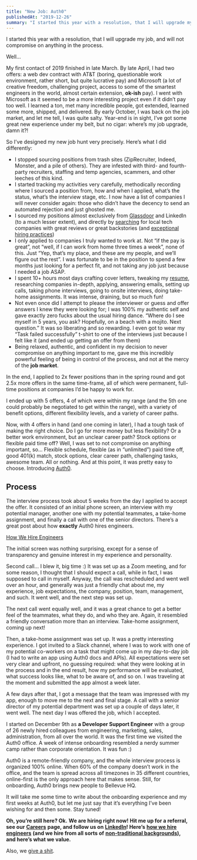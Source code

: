 ```yaml
---
title: "New Job: Auth0"
publishedAt: "2019-12-26"
summary: "I started this year with a resolution, that I will upgrade my job, and will not compromise on anything in the process."
---
```


I started this year with a resolution, that I will upgrade my job, and will not compromise on anything in the process.

Well…

<ImageWithAlt alt="Nailed it" path="new-job/2aeaa0688b82d491d6d85e782a88bf07d27fcfd9-259x149.png" />

My first contact of 2019 finished in late March. By late April, I had two offers: a web dev contract with AT&T (boring, questionable work environment, rather short, but quite lucrative pay) and Microsoft (a lot of creative freedom, challenging project, access to some of the smartest engineers in the world, almost certain extension, __ok-ish__ pay). I went with Microsoft as it seemed to be a more interesting project even if it didn’t pay too well. I learned a ton, met many incredible people, got extended, learned some more, shipped, and delivered. By early October, I was back on the job market, and let me tell, I was quite salty. Year-end is in sight, I’ve got some great new experience under my belt, but no cigar: where’s my job upgrade, damn it?!

So I’ve designed my new job hunt very precisely. Here’s what I did differently:

* I stopped sourcing positions from trash sites (ZipRecruiter, Indeed, Monster, and a pile of others). They are infested with third- and fourth-party recruiters, staffing and temp agencies, scammers, and other leeches of this kind.
* I started tracking my activities very carefully, methodically recording where I sourced a position from, how and when I applied, what’s the status, what’s the interview stage, etc. I now have a list of companies I will never consider again: those who didn’t have the decency to send an automated rejection and just ghosted me.
* I sourced my positions almost exclusively from [Glassdoor](https://glassdoor.com/) and LinkedIn (to a much lesser extent), and directly by [searching](https://duckduckgo.com/) for local tech companies with great reviews or great backstories (and [exceptional hiring practices](https://github.com/poteto/hiring-without-whiteboards))
* I only applied to companies I truly wanted to work at. Not “if the pay is great”, not “well, if I can work from home three times a week”, none of this. Just “Yep, that’s my place, and these are my people, and we’ll figure out the rest”. I was fortunate to be in the position to spend a few months just looking for a perfect fit, and not taking any job just because I needed a job ASAP.
* I spent 10+ hours most days crafting cover letters, tweaking my [resume](https://rosnovsky.us/resume), researching companies in-depth, applying, answering emails, setting up calls, taking phone interviews, going to onsite interviews, doing take-home assignments. It was intense, draining, but so much fun!
* Not even once did I attempt to please the interviewer or guess and offer answers I knew they were looking for; I was 100% my authentic self and gave exactly zero fucks about the usual hiring dance. “Where do I see myself in 5 years, you ask? Hopefully, on a beach with a mojito. Next question.” It was so liberating and so rewarding. I even got to wear my “Task failed successfully” t-shirt to one of the interviews just because I felt like it (and ended up getting an offer from them)
* Being relaxed, authentic, and confident in my decision to never compromise on anything important to me, gave me this incredibly powerful feeling of being in control of the process, and not at the mercy of the __job market__.

In the end, I applied to 2x fewer positions than in the spring round and got 2.5x more offers in the same time-frame, all of which were permanent, full-time positions at companies I’d be happy to work for.

I ended up with 5 offers, 4 of which were within my range (and the 5th one could probably be negotiated to get within the range), with a variety of benefit options, different flexibility levels, and a variety of career paths.

<ImageWithAlt alt="Proud" path="new-job/092a5b24db6a734b563f88949dfc17daa0c2eddd-498x278.png" />

Now, with 4 offers in hand (and one coming in later), I had a tough task of making the right choice. Do I go for more money but less flexibility? Or a better work environment, but an unclear career path? Stock options or flexible paid time off? Well, I was set to not compromise on anything important, so… Flexible schedule, flexible (as in “unlimited”) paid time off, good 401(k) match, stock options, clear career path, challenging tasks, awesome team. All or nothing. And at this point, it was pretty easy to choose. Introducing [Auth0](https://auth0.com/).

## **Process**

The interview process took about 5 weeks from the day I applied to accept the offer. It consisted of an initial phone screen, an interview with my potential manager, another one with my potential teammates, a take-home assignment, and finally a call with one of the senior directors. There’s a great post about how __exactly__ Auth0 hires engineers.

[How We Hire Engineers](https://auth0.com/blog/how-we-hire-engineers/)

The initial screen was nothing surprising, except for a sense of transparency and genuine interest in my experience and personality.

Second call… I blew it, big time :) It was set up as a Zoom meeting, and for some reason, I thought that I should expect a call, while in fact, I was supposed to call in myself. Anyway, the call was rescheduled and went well over an hour, and generally was just a friendly chat about me, my experience, job expectations, the company, position, team, management, and such. It went well, and the next step was set up.

The next call went equally well, and it was a great chance to get a better feel of the teammates, what they do, and who they are. Again, it resembled a friendly conversation more than an interview. Take-home assignment, coming up next!

<ImageWithAlt alt="coding" path="new-job/ddb35e084b37859af442154bad4c0500f203a871-500x300.png" />

Then, a take-home assignment was set up. It was a pretty interesting experience. I got invited to a Slack channel, where I was to work with one of my potential co-workers on a task that might come up in my day-to-day job (I had to write an app using Auth0 docs and APIs). All expectations were set very clear and upfront, no guessing required: what they were looking at in the process and in the end result, how my performance will be evaluated, what success looks like, what to be aware of, and so on. I was traveling at the moment and submitted the app almost a week later.

A few days after that, I got a message that the team was impressed with my app, enough to move me to the next and final stage. A call with a senior director of my potential department was set up a couple of days later, it went well. The next day I was offered the job, which I accepted.

<ImageWithAlt alt="Auth0" path="new-job/6f5f2dded1630d2b10cca8b291533425ecb5c5c7-900x506.png" />

<ImageWithAlt alt="Auth0" path="new-job/e45d71bd98a06e40c477223bacb6950fd4665054-900x675.png" />

I started on December 9th as __a Developer Support Engineer__ with a group of 26 newly hired colleagues from engineering, marketing, sales, administration, from all over the world. It was the first time we visited the Auth0 office. A week of intense onboarding resembled a nerdy summer camp rather than corporate orientation. It was fun :)

<ImageWithAlt alt="Auth0" path="new-job/8240ea7f0e336da9be35bc93cc644f1b1c827cb5-900x676.png" />

<ImageWithAlt alt="Auth0" path="new-job/a7c3c937368393bfdebd5b9b8179956f0f05f316-900x669.png" />

Auth0 is a remote-friendly company, and the whole interview process is organized 100% online. When 60% of the company doesn’t work in the office, and the team is spread across all timezones in 35 different countries, online-first is the only approach here that makes sense. Still, for onboarding, Auth0 brings new people to Bellevue HQ.

<ImageWithAlt alt="Auth0" path="new-job/35ef53c8854d23fe9cc7dc667b7f24197f3c3f49-900x1109.png" />

It will take me some time to write about the onboarding experience and my first weeks at Auth0, but let me just say that it’s everything I’ve been wishing for and then some. Stay tuned!

__Oh, you’re still here? Ok.__ ****__We are hiring right now!__**** __Hit me up for a referral, see our__ __[Careers](https://jobs.lever.co/auth0?lever-via=KkPp8EXnYD)__ __page, and follow us on__ __[LinkedIn](https://www.linkedin.com/company/auth0/)! Here’s__ __[how we hire engineers](https://auth0.com/blog/how-we-hire-engineers/)__ __(and we hire from all sorts of__ __[non-traditional backgrounds](https://auth0.com/blog/non-traditional-backgrounds-at-auth0/)), and here’s what we value.__

Also, we [give a shit](/blog/how-to-give-a-shit).

